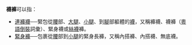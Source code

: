 '''襪褲'''可以指：
*[[連褲襪|連褲襪]]──緊包從[[腰|腰]]部、[[大腿|大腿]]、[[小腿|小腿]]、到[[腳|腳]]部軀體的[[襪|襪]]，又稱褲襪、襪褲（[[粵語|粵語]][[倒裝|倒裝]]詞彙）、緊身襪或[[絲襪|絲襪]]褲。
*[[緊身褲|緊身褲]]──包裹從[[腰|腰]]部到[[小腿|小腿]]的緊身長褲，又稱內搭褲、內搭襪、無底襪。

{{disambig|W|cat=二字消歧义}}